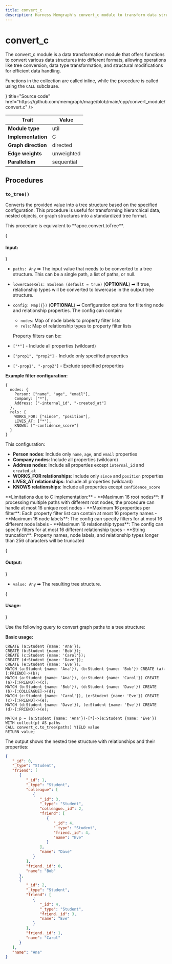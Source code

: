 ```yaml
---
title: convert_c
description: Harness Memgraph's convert_c module to transform data structures into tree representations efficiently. Visualize the potential with detailed documentation and tutorials.
---
```


# convert_c


The convert_c module is a data transformation module that offers functions
to convert various data structures into different formats, allowing operations
like tree conversion, data type transformation, and structural modifications
for efficient data handling.

Functions in the collection are called inline, while the procedure is called
using the `CALL` subclause. 


<Cards>
  <Cards.Card
    icon={<GitHub />}
    title="Source code"
    href="https://github.com/memgraph/mage/blob/main/cpp/convert_module/convert.c"
  />
</Cards>

| Trait               | Value                                                 |
| ------------------- | ---------- |
| **Module type**     | util       |
| **Implementation**  | C          |
| **Graph direction** | directed   |
| **Edge weights**    | unweighted |
| **Parallelism**     | sequential |

## Procedures

### `to_tree()`

Converts the provided value into a tree structure based on the specified configuration.
This procedure is useful for transforming hierarchical data, nested objects, or
graph structures into a standardized tree format.

<Callout type="info">
This procedure is equivalent to **apoc.convert.toTree**.
</Callout>

{<h4 className="custom-header"> Input: </h4>}

- `paths: Any` ➡ The input value that needs to be converted to a tree structure. This can be a single path, a list of paths, or null.
- `lowerCaseRels: Boolean (default = true)` (**OPTIONAL**) ➡ If true, relationship types will be converted to lowercase in the output tree structure.
- `config: Map({})` (**OPTIONAL**) ➡ Configuration options for filtering node and relationship properties. The config can contain:
  - `nodes`: Map of node labels to property filter lists
  - `rels`: Map of relationship types to property filter lists
  
  Property filters can be:
- `["*"]` - Include all properties (wildcard)
- `["prop1", "prop2"]` - Include only specified properties
- `["-prop1", "-prop2"]` - Exclude specified properties

**Example filter configuration:**
```cypher
{
  nodes: {
    Person: ["name", "age", "email"],
    Company: ["*"],
    Address: ["-internal_id", "-created_at"]
  },
  rels: {
    WORKS_FOR: ["since", "position"],
    LIVES_AT: ["*"],
    KNOWS: ["-confidence_score"]
  }
}
```

This configuration:
- **Person nodes**: Include only `name`, `age`, and `email` properties
- **Company nodes**: Include all properties (wildcard)
- **Address nodes**: Include all properties except `internal_id` and `created_at`
- **WORKS_FOR relationships**: Include only `since` and `position` properties
- **LIVES_AT relationships**: Include all properties (wildcard)
- **KNOWS relationships**: Include all properties except `confidence_score`

<Callout type="warning">
**Limitations due to C implementation:**
- **Maximum 16 root nodes**: If processing multiple paths with different root nodes, the procedure can handle at most 16 unique root nodes
- **Maximum 16 properties per filter**: Each property filter list can contain at most 16 property names
- **Maximum 16 node labels**: The config can specify filters for at most 16 different node labels
- **Maximum 16 relationship types**: The config can specify filters for at most 16 different relationship types
- **String truncation**: Property names, node labels, and relationship types longer than 256 characters will be truncated
</Callout>

{<h4 className="custom-header"> Output: </h4>}

- `value: Any` ➡ The resulting tree structure.

{<h4 className="custom-header"> Usage: </h4>}

Use the following query to convert graph paths to a tree structure:

**Basic usage:**
```cypher
CREATE (a:Student {name: 'Ana'});
CREATE (b:Student {name: 'Bob'});
CREATE (c:Student {name: 'Carol'});
CREATE (d:Student {name: 'Dave'});
CREATE (e:Student {name: 'Eve'});
MATCH (a:Student {name: 'Ana'}), (b:Student {name: 'Bob'}) CREATE (a)-[:FRIEND]->(b);
MATCH (a:Student {name: 'Ana'}), (c:Student {name: 'Carol'}) CREATE (a)-[:FRIEND]->(c);
MATCH (b:Student {name: 'Bob'}), (d:Student {name: 'Dave'}) CREATE (b)-[:COLLEAGUE]->(d);
MATCH (c:Student {name: 'Carol'}), (e:Student {name: 'Eve'}) CREATE (c)-[:FRIEND]->(e);
MATCH (d:Student {name: 'Dave'}), (e:Student {name: 'Eve'}) CREATE (d)-[:FRIEND]->(e);

MATCH p = (a:Student {name: 'Ana'})-[*]->(e:Student {name: 'Eve'})
WITH collect(p) AS paths
CALL convert_c.to_tree(paths) YIELD value
RETURN value;
```

The output shows the nested tree structure with relationships and their properties:

```json
{
   "_id": 0,
   "_type": "Student",
   "friend": [
      {
         "_id": 1,
         "_type": "Student",
         "colleague": [
            {
               "_id": 3,
               "_type": "Student",
               "colleague._id": 2,
               "friend": [
                  {
                     "_id": 4,
                     "_type": "Student",
                     "friend._id": 4,
                     "name": "Eve"
                  }
               ],
               "name": "Dave"
            }
         ],
         "friend._id": 0,
         "name": "Bob"
      },
      {
         "_id": 2,
         "_type": "Student",
         "friend": [
            {
               "_id": 4,
               "_type": "Student",
               "friend._id": 3,
               "name": "Eve"
            }
         ],
         "friend._id": 1,
         "name": "Carol"
      }
   ],
   "name": "Ana"
}
```
